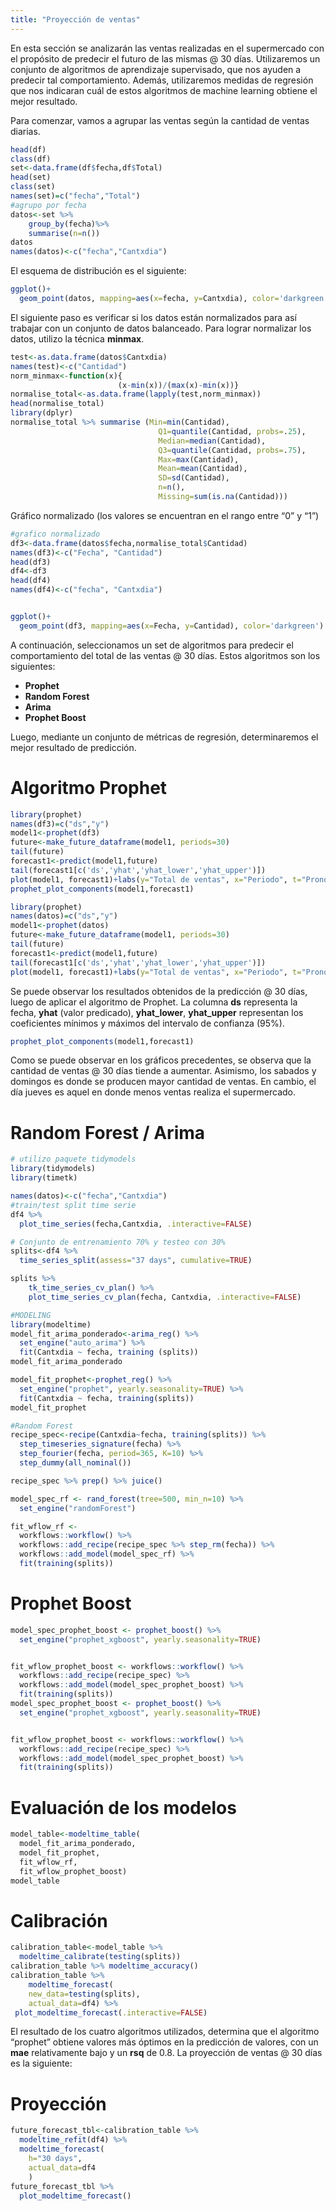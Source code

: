 ```yaml
---
title: "Proyección de ventas"
---
```


En esta sección se analizarán las ventas realizadas en el supermercado con el propósito de predecir el futuro de las mismas @ 30 días.
Utilizaremos un conjunto de algoritmos de aprendizaje supervisado, que nos ayuden a predecir tal comportamiento.
Además, utilizaremos medidas de regresión que nos indicaran cuál de estos algoritmos de machine learning obtiene el mejor resultado.

Para comenzar, vamos a agrupar las ventas según la cantidad de ventas diarias.

```r
head(df)
class(df)
set<-data.frame(df$fecha,df$Total)
head(set)
class(set)
names(set)=c("fecha","Total")
#agrupo por fecha
datos<-set %>%
    group_by(fecha)%>%
    summarise(n=n())
datos
names(datos)<-c("fecha","Cantxdia")

```


El esquema de distribución es el siguiente:

```r
ggplot()+
  geom_point(datos, mapping=aes(x=fecha, y=Cantxdia), color='darkgreen')

```


El siguiente paso es verificar si los datos están normalizados para así trabajar con un conjunto de datos balanceado.
Para lograr normalizar los datos, utilizo la técnica **minmax**.


```r
test<-as.data.frame(datos$Cantxdia)
names(test)<-c("Cantidad")
norm_minmax<-function(x){
                        (x-min(x))/(max(x)-min(x))}
normalise_total<-as.data.frame(lapply(test,norm_minmax))
head(normalise_total)
library(dplyr)
normalise_total %>% summarise (Min=min(Cantidad),
                                 Q1=quantile(Cantidad, probs=.25),
                                 Median=median(Cantidad),
                                 Q3=quantile(Cantidad, probs=.75),
                                 Max=max(Cantidad),
                                 Mean=mean(Cantidad),
                                 SD=sd(Cantidad),
                                 n=n(),
                                 Missing=sum(is.na(Cantidad)))
```


Gráfico normalizado (los valores se encuentran en el rango entre "0" y "1")


```r
#grafico normalizado
df3<-data.frame(datos$fecha,normalise_total$Cantidad)
names(df3)<-c("Fecha", "Cantidad")
head(df3)
df4<-df3
head(df4)
names(df4)<-c("fecha", "Cantxdia")


ggplot()+
  geom_point(df3, mapping=aes(x=Fecha, y=Cantidad), color='darkgreen')
```

A continuación, seleccionamos un set de algoritmos para predecir el comportamiento del total de las ventas @ 30 días. Estos algoritmos son los siguientes:

- **Prophet**
- **Random Forest**
- **Arima**
- **Prophet Boost **

Luego, mediante un conjunto de métricas de regresión, determinaremos el mejor resultado de predicción. 

# Algoritmo Prophet

```r
library(prophet)
names(df3)=c("ds","y")
model1<-prophet(df3)
future<-make_future_dataframe(model1, periods=30)
tail(future)
forecast1<-predict(model1,future)
tail(forecast1[c('ds','yhat','yhat_lower','yhat_upper')])
plot(model1, forecast1)+labs(y="Total de ventas", x="Periodo", t="Pronostico de cantidad de ventas @ 30 dias")
prophet_plot_components(model1,forecast1)
```


```r
library(prophet)
names(datos)=c("ds","y")
model1<-prophet(datos)
future<-make_future_dataframe(model1, periods=30)
tail(future)
forecast1<-predict(model1,future)
tail(forecast1[c('ds','yhat','yhat_lower','yhat_upper')])
plot(model1, forecast1)+labs(y="Total de ventas", x="Periodo", t="Pronostico de cantidad de ventas @ 30 dias")
```

Se puede observar los resultados obtenidos de la predicción @ 30 días, luego de aplicar el algoritmo de Prophet. La columna **ds** representa la fecha, **yhat** (valor predicado), **yhat_lower**, **yhat_upper** representan los coeficientes mínimos y máximos del intervalo de confianza (95%).

```r
prophet_plot_components(model1,forecast1)
```




Como se puede observar en los gráficos precedentes, se observa que la cantidad de ventas @ 30 días tiende a aumentar. Asimismo, los sabados y domingos es donde se producen mayor cantidad de ventas. En cambio, el día jueves es aquel en donde menos ventas realiza el supermercado.

# Random Forest / Arima

```r
# utilizo paquete tidymodels
library(tidymodels)
library(timetk)

names(datos)<-c("fecha","Cantxdia")
#train/test split time serie
df4 %>%
  plot_time_series(fecha,Cantxdia, .interactive=FALSE)

# Conjunto de entrenamiento 70% y testeo con 30%
splits<-df4 %>%
  time_series_split(assess="37 days", cumulative=TRUE)

splits %>%
    tk_time_series_cv_plan() %>%
    plot_time_series_cv_plan(fecha, Cantxdia, .interactive=FALSE)
```

```r
#MODELING
library(modeltime)
model_fit_arima_ponderado<-arima_reg() %>%
  set_engine("auto_arima") %>%
  fit(Cantxdia ~ fecha, training (splits))
model_fit_arima_ponderado

model_fit_prophet<-prophet_reg() %>%
  set_engine("prophet", yearly.seasonality=TRUE) %>%
  fit(Cantxdia ~ fecha, training(splits))
model_fit_prophet

#Random Forest 
recipe_spec<-recipe(Cantxdia~fecha, training(splits)) %>%
  step_timeseries_signature(fecha) %>%
  step_fourier(fecha, period=365, K=10) %>%
  step_dummy(all_nominal())

recipe_spec %>% prep() %>% juice()

model_spec_rf <- rand_forest(tree=500, min_n=10) %>%
  set_engine("randomForest")

fit_wflow_rf <-
  workflows::workflow() %>%
  workflows::add_recipe(recipe_spec %>% step_rm(fecha)) %>%
  workflows::add_model(model_spec_rf) %>%
  fit(training(splits))
```

# Prophet Boost

```r
model_spec_prophet_boost <- prophet_boost() %>%
  set_engine("prophet_xgboost", yearly.seasonality=TRUE)


fit_wflow_prophet_boost <- workflows::workflow() %>%
  workflows::add_recipe(recipe_spec) %>%
  workflows::add_model(model_spec_prophet_boost) %>%
  fit(training(splits))
model_spec_prophet_boost <- prophet_boost() %>%
  set_engine("prophet_xgboost", yearly.seasonality=TRUE)


fit_wflow_prophet_boost <- workflows::workflow() %>%
  workflows::add_recipe(recipe_spec) %>%
  workflows::add_model(model_spec_prophet_boost) %>%
  fit(training(splits))
```

# Evaluación de los modelos

```r
model_table<-modeltime_table(
  model_fit_arima_ponderado,
  model_fit_prophet,
  fit_wflow_rf,
  fit_wflow_prophet_boost)
model_table
```

# Calibración

```r
calibration_table<-model_table %>%
  modeltime_calibrate(testing(splits))
calibration_table %>% modeltime_accuracy()
calibration_table %>%
    modeltime_forecast(
    new_data=testing(splits),
    actual_data=df4) %>%
 plot_modeltime_forecast(.interactive=FALSE)
```

El resultado de los cuatro algoritmos utilizados, determina que el algoritmo "prophet" obtiene valores más óptimos en la predicción de valores, con un **mae** relativamente bajo y un **rsq** de 0.8.
La proyección de ventas @ 30 días es la siguiente:

# Proyección

```r
future_forecast_tbl<-calibration_table %>%
  modeltime_refit(df4) %>%
  modeltime_forecast(
    h="30 days",
    actual_data=df4
    )
future_forecast_tbl %>%
  plot_modeltime_forecast()
```


